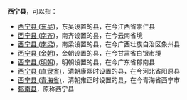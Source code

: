 '''西宁县'''，可以指：
*[[西宁县_(东吴)|西宁县 (东吴)]]，东吴设置的县，在今江西省崇仁县
*[[西宁县_(南齐)|西宁县 (南齐)]]，南齐设置的县，在今云南省境
*[[西宁县_(南梁)|西宁县 (南梁)]]，南梁设置的县，在今广西壮族自治区象州县
*[[西宁县_(金朝)|西宁县 (金朝)]]，金朝设置的县，在今甘肃省白银市境
*[[西宁县_(明朝)|西宁县 (明朝)]]，明朝设置的县，在今广东省郁南县
*[[西宁县_(直隶省)|西宁县 (直隶省)]]，清朝康熙时设置的县，在今河北省阳原县
*[[西宁县_(青海省)|西宁县 (青海省)]]，清朝雍正时设置的县，在今青海省西宁市
*[[郁南县|郁南县]]，原称西宁县

{{Disambiguation|Cat=三字中国县名消歧义|X}}